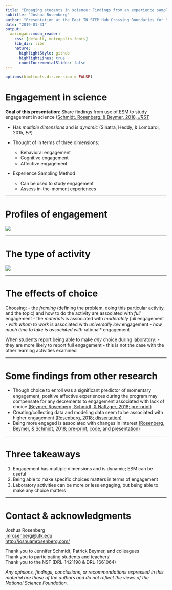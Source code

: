 ```yaml
---
title: "Engaging students in science: Findings from an experience sampling method approach"
subtitle: "Joshua Rosenberg"
author: "Presentation at the East TN STEM Hub Crossing Boundaries for STEM Teaching Mini-Conference"
date: "2019-01-31"
output:
  xaringan::moon_reader:
    css: [default, metropolis-fonts]
    lib_dir: libs
    nature:
      highlightStyle: github
      highlightLines: true
      countIncrementalSlides: false
---
```


```r
options(htmltools.dir.version = FALSE)
```

# Engagement in science

**Goal of this presentation**: Share findings from use of ESM to study engagement in science ([Schmidt, Rosenberg, & Beymer, 2018, *JRST*](https://joshuamrosenberg.com/pre-prints/Schmidt_Rosenberg_Beymer_2018_preprint.pdf)

- Has *multiple dimensions* and is *dynamic* (Sinatra, Heddy, & Lombardi, 2015, *EP*)

- Thought of in terms of three dimensions:

  - Behavioral engagement 
  - Cognitive engagement 
  - Affective engagement
  
- Experience Sampling Method

  - Can be used to study engagement
  - Assess in-the-moment experiences
  
---

# Profiles of engagement

![](stem-conf/nature-of-engagement.jpg)

---

# The type of activity

![](stem-conf/activity.jpg)

---

# The effects of choice

Choosing:
  - the *framing* (defining the problem, doing this particular activity, and the topic) and how to do the activity are associated with *full* engagement
  - the *materials* is associated with *moderately full* engagement
  - *with whom to work* is associated with *universally low* engagement
  - *how much time to take is associated with *rational* engagement
  
When students report being able to make *any* choice during laboratory:
  - they are more likely to report full engagement
  - this is not the case with the other learning activities examined
  
---

# Some findings from other research

- Though choice to enroll was a significant predictor of momentary engagement, positive affective experiences during the program may compensate for any decrements to engagement associated with lack of choice [(Beymer, Rosenberg, Schmidt, & Naftzger, 2018; pre-print)](https://joshuamrosenberg.com/pre-prints/Beymer-Rosenberg-Schmidt-2018-JYA.pdf)
- Creating/collecting data and modeling data seem to be associated with higher engagement [(Rosenberg, 2018; dissertation)](https://joshuamrosenberg.com/publications/Rosenberg-2018-Dissertation.pdf)
- Being more engaged is associated with changes in interest [(Rosenberg, Beymer, & Schmidt, 2018; pre-print, code, and presentation)](https://osf.io/s52vy/)

---

# Three takeaways

1. Engagement has multiple dimensions and is dynamic; ESM can be useful
1. Being able to make specific choices matters in terms of engagement
1. Laboratory activities can be more or less engaging, but being able to make any choice matters

---

# Contact & acknowledgments

Joshua Rosenberg  
[jmrosenberg@utk.edu](mailto:jmrosenberg@utk.edu)  
[http://joshuamrosenberg.com/](http://joshuamrosenberg.com/)  

Thank you to Jennifer Schmidt, Patrick Beymer, and colleagues   
Thank you to participating students and teachers!  
Thank you to the NSF (DRL-1421198 & DRL-1661064)  

*Any opinions, findings, conclusions, or recommendations expressed in this material are those of the authors and do not reflect the views of the National Science Foundation.*  